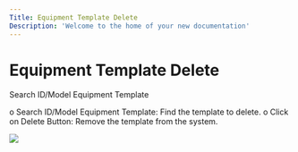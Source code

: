 ```yaml
---
Title: Equipment Template Delete
Description: 'Welcome to the home of your new documentation'
---
```

# Equipment Template Delete

Search ID/Model Equipment Template

o	Search ID/Model Equipment Template: Find the template to delete.
o	Click on Delete Button: Remove the template from the system.

<img  src="/images/equipment-template/Equipment-template-delete.gif">